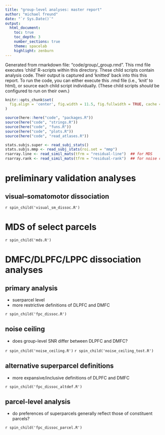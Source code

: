 ```yaml
---
title: "group-level analyses: master report"
author: "michael freund"
date: "`r Sys.Date()`"
output:
  html_document:
    toc: true
    toc_depth: 3
    number_sections: true
    theme: spacelab
    highlight: zenburn
---
```



Generated from rmarkdown file: "code/group/_group.rmd".
This rmd file executes 'child' R-scripts within this directory.
These child scripts contain analysis code.
Their output is captured and 'knitted' back into this this report.
To run the code, you can either execute this .rmd file (i.e., 'knit' to html), or source each child script individually.
(These child scripts *should* be configured to run on their own.)


```r

knitr::opts_chunk$set(
  fig.align = 'center', fig.width = 11.5, fig.fullwidth = TRUE, cache = TRUE
)

source(here::here("code", "packages.R"))
source(here("code", "strings.R"))
source(here("code", "funs.R"))
source(here("code", "plots.R"))
source(here("code", "read_atlases.R"))

stats.subjs.super <- read_subj_stats()
stats.subjs.mmp <- read_subj_stats(roi.set = "mmp")
rsarray.line <- read_simil_mats(tfrm = "residual-line")  ## for MDS
rsarray.rank <- read_simil_mats(tfrm = "residual-rank")  ## for noise ceiling

```

# preliminary validation analyses

## visual--somatomotor dissociation

`r spin_child('visual_sm_dissoc.R')`

# MDS of select parcels

`r spin_child('mds.R')`

# DMFC/DLPFC/LPPC dissociation analyses

## primary analysis
  * suerparcel level
  * more restrictive definitions of DLPFC and DMFC

`r spin_child('fpc_dissoc.R')`

## noise ceiling
  * does group-level SNR differ between DLPFC and DMFC?

`r spin_child('noise_ceiling.R')`
`r spin_child('noise_ceiling_tost.R')`

## alternative superparcel definitions
  * more expansive/inclusive definitions of DLPFC and DMFC

`r spin_child('fpc_dissoc_altdef.R')`


## parcel-level analysis
  * do preferences of superparcels generally reflect those of constituent parcels?

`r spin_child('fpc_dissoc_parcel.R')`

